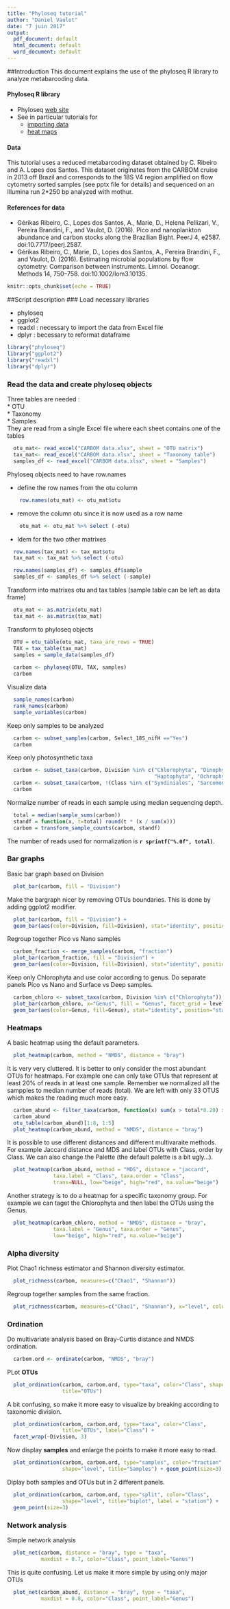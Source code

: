 ```yaml
---
title: "Phyloseq tutorial"
author: "Daniel Vaulot"
date: "7 juin 2017"
output:
  pdf_document: default
  html_document: default
  word_document: default
---
```

##Introduction
This document explains the use of the phyloseq R library to analyze metabarcoding data.

#### Phyloseq R library
* Phyloseq [web site](https://joey711.github.io/phyloseq/index.html)
* See in particular tutorials for
    - [importing data](https://joey711.github.io/phyloseq/import-data.html)
    - [heat maps](https://joey711.github.io/phyloseq/plot_heatmap-examples.html)

#### Data  
This tutorial uses a reduced metabarcoding dataset obtained by C. Ribeiro and A. Lopes dos Santos.  This dataset originates from the CARBOM cruise in 2013 off Brazil and corresponds to the 18S V4 region amplified on flow cytometry sorted samples (see pptx file for details) and sequenced on an Illumina run 2*250 bp analyzed with mothur.

#### References for data
* Gérikas Ribeiro, C., Lopes dos Santos, A., Marie, D., Helena Pellizari, V., Pereira Brandini, F., and Vaulot, D. (2016). Pico and nanoplankton abundance and carbon stocks along the Brazilian Bight. PeerJ 4, e2587. doi:10.7717/peerj.2587.
* Gérikas Ribeiro, C., Marie, D., Lopes dos Santos, A., Pereira Brandini, F., and Vaulot, D. (2016). Estimating microbial populations by flow cytometry: Comparison between instruments. Limnol. Oceanogr. Methods 14, 750–758. doi:10.1002/lom3.10135.


```r
knitr::opts_chunk$set(echo = TRUE)
```
##Script description
### Load necessary libraries

* phyloseq
* ggplot2
* readxl  : necessary to import the data from Excel file
* dplyr   : becessary to reformat dataframe

```r
library("phyloseq")
library("ggplot2")
library("readxl") 
library("dplyr") 
```

### Read the data and create phyloseq objects

Three tables are needed :  
* OTU  
* Taxonomy  
* Samples  
They are read from a single Excel file where each sheet contains one of the tables

```r
  otu_mat<- read_excel("CARBOM data.xlsx", sheet = "OTU matrix")
  tax_mat<- read_excel("CARBOM data.xlsx", sheet = "Taxonomy table")
  samples_df <- read_excel("CARBOM data.xlsx", sheet = "Samples")
```
Phyloseq objects need to have row.names

* define the row names from the otu column
```r
    row.names(otu_mat) <- otu_mat$otu
```
* remove the column otu since it is now used as a row name     

```r
    otu_mat <- otu_mat %>% select (-otu) 
```
* Idem for the two other matrixes   
```r
  row.names(tax_mat) <- tax_mat$otu
  tax_mat <- tax_mat %>% select (-otu) 

  row.names(samples_df) <- samples_df$sample
  samples_df <- samples_df %>% select (-sample) 

```


Transform into matrixes otu and tax tables (sample table can be left as data frame)
```r
  otu_mat <- as.matrix(otu_mat)
  tax_mat <- as.matrix(tax_mat)
```

Transform to phyloseq objects
```r
  OTU = otu_table(otu_mat, taxa_are_rows = TRUE)
  TAX = tax_table(tax_mat)
  samples = sample_data(samples_df)
  
  carbom <- phyloseq(OTU, TAX, samples)
  carbom
```  
  
Visualize data
```r
  sample_names(carbom)
  rank_names(carbom)
  sample_variables(carbom)
```

Keep only samples to be analyzed
```r
  carbom <- subset_samples(carbom, Select_18S_nifH =="Yes")
  carbom
```


Keep only photosynthetic taxa
```r
  carbom <- subset_taxa(carbom, Division %in% c("Chlorophyta", "Dinophyta", "Cryptophyta", 
                                                "Haptophyta", "Ochrophyta", "Cercozoa"))
  carbom <- subset_taxa(carbom, !(Class %in% c("Syndiniales", "Sarcomonadea")))
  carbom
```

Normalize number of reads in each sample using median sequencing depth.
```r
  total = median(sample_sums(carbom))
  standf = function(x, t=total) round(t * (x / sum(x)))
  carbom = transform_sample_counts(carbom, standf)
```

The number of reads used for normalization is **`r sprintf("%.0f", total)`**. 

### Bar graphs 

Basic bar graph based on Division
```r
  plot_bar(carbom, fill = "Division")
```

Make the bargraph nicer by removing OTUs boundaries.  This is done by adding ggplot2 modifier.
```r
  plot_bar(carbom, fill = "Division") + 
  geom_bar(aes(color=Division, fill=Division), stat="identity", position="stack")
```

Regroup together Pico vs Nano samples
```r
  carbom_fraction <- merge_samples(carbom, "fraction")
  plot_bar(carbom_fraction, fill = "Division") + 
  geom_bar(aes(color=Division, fill=Division), stat="identity", position="stack")
```

Keep only Chlorophyta and use color according to genus. Do separate panels Pico vs Nano and Surface vs Deep samples.
```r
  carbom_chloro <- subset_taxa(carbom, Division %in% c("Chlorophyta"))
  plot_bar(carbom_chloro, x="Genus", fill = "Genus", facet_grid = level~fraction) +
  geom_bar(aes(color=Genus, fill=Genus), stat="identity", position="stack")
```

### Heatmaps

A basic heatmap using the default parameters.
```r
  plot_heatmap(carbom, method = "NMDS", distance = "bray")
```  
  
It is very very cluttered.  It is better to only consider the most abundant OTUs for heatmaps. For example one can only take OTUs that represent at least 20% of reads in at least one sample. Remember we normalized all the sampples to median number of reads (total).  We are left with only 33 OTUS which makes the reading much more easy.
```r
  carbom_abund <- filter_taxa(carbom, function(x) sum(x > total*0.20) > 0, TRUE)
  carbom_abund
  otu_table(carbom_abund)[1:8, 1:5]
  plot_heatmap(carbom_abund, method = "NMDS", distance = "bray")
```
  
It is possible to use different distances and different multivaraite methods.  For example Jaccard distance and MDS and label OTUs with Class,  order by Class. We can also change the Palette (the default palette is a bit ugly...).
```r
  plot_heatmap(carbom_abund, method = "MDS", distance = "jaccard", 
               taxa.label = "Class", taxa.order = "Class", 
               trans=NULL, low="beige", high="red", na.value="beige")
```

Another strategy is to do a heatmap for a specific taxonomy group.  For example we can taget the Chlorophyta and then label the OTUs using the Genus.
```r
  plot_heatmap(carbom_chloro, method = "NMDS", distance = "bray", 
               taxa.label = "Genus", taxa.order = "Genus", 
               low="beige", high="red", na.value="beige")
```

### Alpha diversity

Plot Chao1 richness estimator and Shannon diversity estimator.
```r
  plot_richness(carbom, measures=c("Chao1", "Shannon"))
```


Regroup together samples from the same fraction.
```r
  plot_richness(carbom, measures=c("Chao1", "Shannon"), x="level", color="fraction")
```

### Ordination

Do multivariate analysis based on Bray-Curtis distance and NMDS ordination.

```r
  carbom.ord <- ordinate(carbom, "NMDS", "bray")
```

PLot **OTUs**
```r
  plot_ordination(carbom, carbom.ord, type="taxa", color="Class", shape= "Division", 
                  title="OTUs")
```

A bit confusing, so make it more easy to visualize by breaking according to taxonomic division.
```r
  plot_ordination(carbom, carbom.ord, type="taxa", color="Class", 
                  title="OTUs", label="Class") + 
  facet_wrap(~Division, 3)
```

Now display **samples** and enlarge the points to make it more easy to read.
```r
  plot_ordination(carbom, carbom.ord, type="samples", color="fraction", 
                  shape="level", title="Samples") + geom_point(size=3)
```


Diplay both samples and OTUs but in 2 different panels.
```r
  plot_ordination(carbom, carbom.ord, type="split", color="Class", 
                  shape="level", title="biplot", label = "station") +  
  geom_point(size=3)
```

### Network analysis

Simple network analysis
```r
  plot_net(carbom, distance = "bray", type = "taxa", 
           maxdist = 0.7, color="Class", point_label="Genus")
```

This is quite confusing.  Let us make it more simple by using only major OTUs 
```r
  plot_net(carbom_abund, distance = "bray", type = "taxa", 
           maxdist = 0.8, color="Class", point_label="Genus") 
```

  




  




